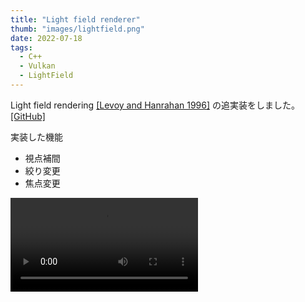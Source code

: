 ```yaml
---
title: "Light field renderer"
thumb: "images/lightfield.png"
date: 2022-07-18
tags:
  - C++
  - Vulkan
  - LightField
---
```



Light field rendering [[Levoy and Hanrahan 1996]](https://graphics.stanford.edu/papers/light/) の追実装をしました。[[GitHub]](https://github.com/yknishidate/Reactive)

実装した機能
- 視点補間
- 絞り変更
- 焦点変更

<Video src="https://github.com/yknishidate/yknishidate.github.io/blob/md/src/posts/images/lightfield.mp4?raw=true" ></Video>
